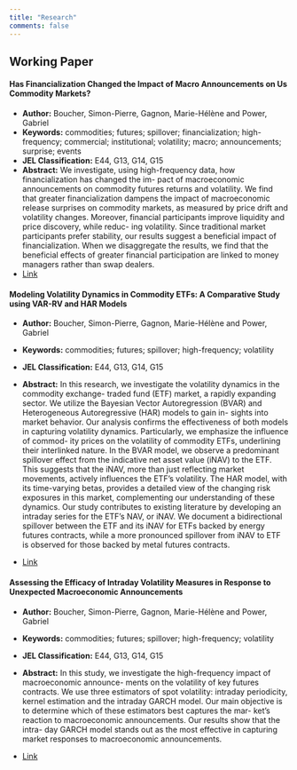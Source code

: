 ```yaml
---
title: "Research"
comments: false
---
```


## Working Paper
#### Has Financialization Changed the Impact of Macro Announcements on Us Commodity Markets?
* **Author:** Boucher, Simon-Pierre, Gagnon, Marie-Hélène and Power, Gabriel
* **Keywords:** commodities; futures; spillover; financialization; high-frequency; commercial; institutional; volatility; macro; announcements; surprise; events
* **JEL Classification:** E44, G13, G14, G15
* **Abstract:** We investigate, using high-frequency data, how financialization has changed the im- pact of macroeconomic announcements on commodity futures returns and volatility. We find that greater financialization dampens the impact of macroeconomic release surprises on commodity markets, as measured by price drift and volatility changes. Moreover, financial participants improve liquidity and price discovery, while reduc- ing volatility. Since traditional market participants prefer stability, our results suggest a beneficial impact of financialization. When we disaggregate the results, we find that the beneficial effects of greater financial participation are linked to money managers rather than swap dealers.
* [Link](https://github.com/simonpierreboucher/workingpaper/blob/main/PHD_CHAP1_20231203.pdf)

#### Modeling Volatility Dynamics in Commodity ETFs: A Comparative Study using VAR-RV and HAR Models

* **Author:** Boucher, Simon-Pierre, Gagnon, Marie-Hélène and Power, Gabriel
* **Keywords:** commodities; futures; spillover; high-frequency; volatility
* **JEL Classification:** E44, G13, G14, G15

* **Abstract:** In this research, we investigate the volatility dynamics in the commodity exchange- traded fund (ETF) market, a rapidly expanding sector. We utilize the Bayesian Vector Autoregression (BVAR) and Heterogeneous Autoregressive (HAR) models to gain in- sights into market behavior. Our analysis confirms the effectiveness of both models in capturing volatility dynamics. Particularly, we emphasize the influence of commod- ity prices on the volatility of commodity ETFs, underlining their interlinked nature. In the BVAR model, we observe a predominant spillover effect from the indicative net asset value (iNAV) to the ETF. This suggests that the iNAV, more than just reflecting market movements, actively influences the ETF’s volatility. The HAR model, with its time-varying betas, provides a detailed view of the changing risk exposures in this market, complementing our understanding of these dynamics. Our study contributes to existing literature by developing an intraday series for the ETF’s NAV, or iNAV. We document a bidirectional spillover between the ETF and its iNAV for ETFs backed by energy futures contracts, while a more pronounced spillover from iNAV to ETF is observed for those backed by metal futures contracts.
* [Link](https://github.com/simonpierreboucher/workingpaper/blob/main/PHD_CHAP2_20231203.pdf)

#### Assessing the Efficacy of Intraday Volatility Measures in Response to Unexpected Macroeconomic Announcements
* **Author:** Boucher, Simon-Pierre, Gagnon, Marie-Hélène and Power, Gabriel
* **Keywords:** commodities; futures; spillover; high-frequency; volatility
* **JEL Classification:** E44, G13, G14, G15

* **Abstract:** In this study, we investigate the high-frequency impact of macroeconomic announce- ments on the volatility of key futures contracts. We use three estimators of spot volatility: intraday periodicity, kernel estimation and the intraday GARCH model. Our main objective is to determine which of these estimators best captures the mar- ket’s reaction to macroeconomic announcements. Our results show that the intra- day GARCH model stands out as the most effective in capturing market responses to macroeconomic announcements.

* [Link](https://github.com/simonpierreboucher/workingpaper/blob/main/PHD_CHAP3_20231203.pdf)